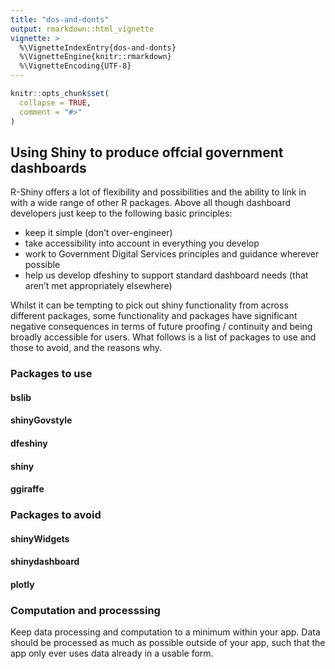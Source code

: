 ```yaml
---
title: "dos-and-donts"
output: rmarkdown::html_vignette
vignette: >
  %\VignetteIndexEntry{dos-and-donts}
  %\VignetteEngine{knitr::rmarkdown}
  %\VignetteEncoding{UTF-8}
---
```


```r
knitr::opts_chunk$set(
  collapse = TRUE,
  comment = "#>"
)
```

## Using Shiny to produce offcial government dashboards

R-Shiny offers a lot of flexibility and possibilities and the ability to link in with a wide range of other 
R packages. Above all though dashboard developers just keep to the following basic principles:

- keep it simple (don't over-engineer)
- take accessibility into account in everything you develop
- work to Government Digital Services principles and guidance wherever possible
- help us develop dfeshiny to support standard dashboard needs (that aren't met appropriately elsewhere)

Whilst it can be tempting to pick out shiny functionality from across different packages, some 
functionality and packages have significant negative consequences in terms of future proofing / 
continuity and being broadly accessible for users. What follows is a list of packages to use and 
those to avoid, and the reasons why.

### Packages to use

#### bslib



#### shinyGovstyle

#### dfeshiny

#### shiny

#### ggiraffe


### Packages to avoid

#### shinyWidgets

#### shinydashboard

#### plotly

### Computation and processsing

Keep data processing and computation to a minimum within your app. Data should be processed as much as possible outside of your app, such that the app only ever uses data already in a usable form.
